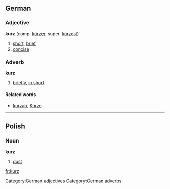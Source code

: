 ==German==
===Adjective===
'''kurz''' (comp. [[kürzer]], super. [[kürzest]])
#[[short]], [[brief]]
#[[concise]]

[[Category:German adjectives]]

===Adverb===
'''kurz'''
#[[briefly]], [[in short]]

====Related words====
* [[kurzab]], [[Kürze]]

[[Category:German adverbs]]

----

==Polish==
===Noun===
'''kurz'''
#[[dust]]

[[fr:kurz]]